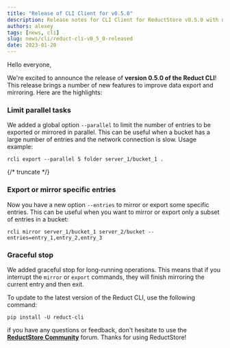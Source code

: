 ```yaml
---
title: "Release of CLI Client for v0.5.0"
description: Release notes for CLI Client for ReductStore v0.5.0 with new features to improve data export and mirroring
authors: alexey
tags: [news, cli]
slug: news/cli/reduct-cli-v0_5_0-released
date: 2023-01-20
---
```


Hello everyone,

We're excited to announce the release
of **version 0.5.0 of the Reduct CLI**!
This release brings a number of new features to improve data export and mirroring. Here are the highlights:

### Limit parallel tasks

We added a global option `--parallel` to limit the number of entries to be exported or mirrored in parallel. This can be
useful when a bucket has a large number of entries and the network connection is slow. Usage example:

```
rcli export --parallel 5 folder server_1/bucket_1 .
```

{/* truncate */}

### Export or mirror specific entries

Now you have a new option `--entries` to mirror or export some specific entries. This can be useful when you want to
mirror or export only a subset of entries in a bucket:

```
rcli mirror server_1/bucket_1 server_2/bucket --entries=entry_1,entry_2,entry_3
```

### Graceful stop

We added graceful stop for long-running operations. This means that if you interrupt the `mirror` or `export` commands,
they will finish mirroring the current entry and then exit.

To update to the latest version of the Reduct CLI, use the following command:

```
pip install -U reduct-cli
```

if you have any questions or feedback, don't hesitate to use the [**ReductStore Community**](https://community.reduct.store) forum.
Thanks for using ReductStore!
